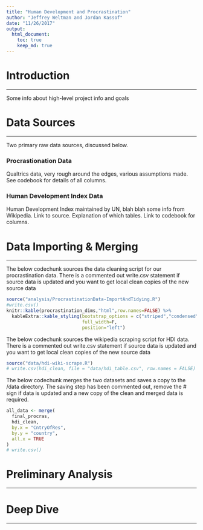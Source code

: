 ```yaml
---
title: "Human Development and Procrastination"
author: "Jeffrey Weltman and Jordan Kassof"
date: "11/26/2017"
output:
  html_document:
    toc: true
    keep_md: true
---
```


# Introduction
***

Some info about high-level project info and goals

# Data Sources
***

Two primary raw data sources, discussed below.

### Procrastionation Data

Qualtrics data, very rough around the edges, various assumptions made. See codebook for
details of all columns.

### Human Development Index Data

Human Development Index maintained by UN, blah blah some info from Wikipedia. Link to source.
Explanation of which tables. Link to codebook for columns.

# Data Importing & Merging
***

The below codechunk sources the data cleaning script for our procrastination data. There is a 
commented out write.csv statement if source data is updated and you want to get local
clean copies of the new source data
```r
source("analysis/ProcrastinationData-ImportAndTidying.R")
#write.csv()
knitr::kable(procrastination_dims,"html",row.names=FALSE) %>%
  kableExtra::kable_styling(bootstrap_options = c("striped","condensed"), 
                            full_width=F, 
                            position="left")
```

The below codechunk sources the wikipedia scraping script for HDI data. There is a 
commented out write.csv statement if source data is updated and you want to get local
clean copies of the new source data
```r
source("data/hdi-wiki-scrape.R")
# write.csv(hdi_clean, file = "data/hdi_table.csv", row.names = FALSE)
```


The below codechunk merges the two datasets and saves a copy to the /data directory.
The saving step has been commented out, remove the # sign if data is updated and a new
copy of the clean and merged data is required.
```r
all_data <- merge(
  final_procras,
  hdi_clean,
  by.x = "CntryOfRes",
  by.y = "country",
  all.x = TRUE
)
# write.csv()
```

# Preliminary Analysis
***


# Deep Dive
***
